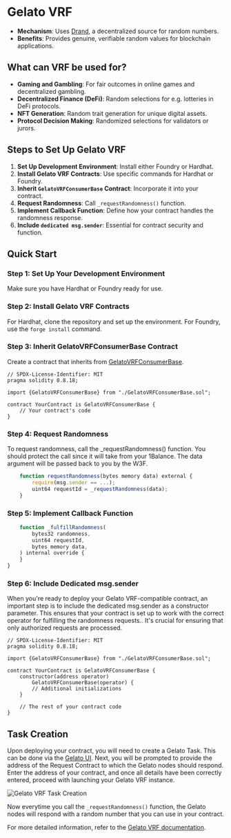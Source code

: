 # Gelato VRF

- **Mechanism**: Uses [Drand](https://drand.love/), a decentralized source for random numbers.
- **Benefits**: Provides genuine, verifiable random values for blockchain applications.

## What can VRF be used for?

- **Gaming and Gambling**: For fair outcomes in online games and decentralized gambling.
- **Decentralized Finance (DeFi)**: Random selections for e.g. lotteries in DeFi protocols.
- **NFT Generation**: Random trait generation for unique digital assets.
- **Protocol Decision Making**: Randomized selections for validators or jurors.

## Steps to Set Up Gelato VRF

1. **Set Up Development Environment**: Install either Foundry or Hardhat.
2. **Install Gelato VRF Contracts**: Use specific commands for Hardhat or Foundry.
3. **Inherit `GelatoVRFConsumerBase` Contract**: Incorporate it into your contract.
4. **Request Randomness**: Call `_requestRandomness()` function.
5. **Implement Callback Function**: Define how your contract handles the randomness response.
6. **Include `dedicated msg.sender`**: Essential for contract security and function.

## Quick Start

### Step 1: Set Up Your Development Environment

Make sure you have Hardhat or Foundry ready for use.

### Step 2: Install Gelato VRF Contracts

For Hardhat, clone the repository and set up the environment. For Foundry, use the `forge install` command.

### Step 3: Inherit GelatoVRFConsumerBase Contract

Create a contract that inherits from [GelatoVRFConsumerBase](https://github.com/gelatodigital/vrf-contracts/blob/main/contracts/GelatoVRFConsumerBase.sol).

```solidity
// SPDX-License-Identifier: MIT
pragma solidity 0.8.18;

import {GelatoVRFConsumerBase} from "./GelatoVRFConsumerBase.sol";

contract YourContract is GelatoVRFConsumerBase {
    // Your contract's code
}
```

### Step 4: Request Randomness

To request randomness, call the \_requestRandomness() function. You should protect the call since it will take from your 1Balance. The data argument will be passed back to you by the W3F.

```typescript
    function requestRandomness(bytes memory data) external {
        require(msg.sender == ...);
        uint64 requestId = _requestRandomness(data);
    }
```

### Step 5: Implement Callback Function

```typescript
    function _fulfillRandomness(
        bytes32 randomness,
        uint64 requestId,
        bytes memory data,
    ) internal override {
    }
}
```

### Step 6: Include Dedicated msg.sender

When you're ready to deploy your Gelato VRF-compatible contract, an important step is to include the dedicated msg.sender as a constructor parameter. This ensures that your contract is set up to work with the correct operator for fulfilling the randomness requests.. It's crucial for ensuring that only authorized requests are processed.

```solidity
// SPDX-License-Identifier: MIT
pragma solidity 0.8.18;

import {GelatoVRFConsumerBase} from "./GelatoVRFConsumerBase.sol";

contract YourContract is GelatoVRFConsumerBase {
    constructor(address operator)
        GelatoVRFConsumerBase(operator) {
        // Additional initializations
    }

    // The rest of your contract code
}
```

## Task Creation

Upon deploying your contract, you will need to create a Gelato Task. This can be done via the [Gelato UI](https://app.gelato.network/).
Next, you will be prompted to provide the address of the Request Contract to which the Gelato nodes should respond. Enter the address of your contract, and once all details have been correctly entered, proceed with launching your Gelato VRF instance.

![Gelato VRF Task Creation](/images/vrf.png)

Now everytime you call the `_requestRandomness()` function, the Gelato nodes will respond with a random number that you can use in your contract.

For more detailed information, refer to the [Gelato VRF documentation](https://docs.gelato.network/docs/gelato-vrf).
